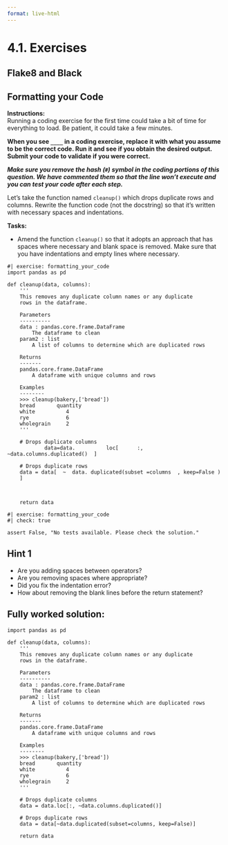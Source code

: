 ```yaml
---
format: live-html
---
```


<script src='../../src/quiz.js'></script>

# 4.1. Exercises

## Flake8 and Black

<div id='mcq1'></div>
<script>
    generateQuiz(
        'mcq1',
        'Question 1',
        'Which of the following tools will modify your code?',
        {
        '<code>PEP8</code>': 'This is a style guide, not a library to modify your code.',
        '<code>flake8</code>': 'This tool will suggest changes but will not change your code.',
        '<code>blue</code>': 'This is not a style guide nor is it a formatter, in fact, we are not sure what this is either!',
        '<code>black</code>': 'Great work.',
        },
        '<code>black</code>',
    );
</script>

<div id='mcq2'></div>
<script>
    generateQuiz(
        'mcq2',
        'Question 2',
        'Which of the following formatting would Black <b>NOT</b> fix?',
        {
        'Trailing white space': 'Black will remove unnecessary white space!',
        'Adding white space where necessary': 'Black will add white space where appropriate.',
        'Fixing grammar in comments': '',
        'Indentations': 'Black fixes indentations thankfully!',
        },
        'Fixing grammar in comments',
    );
</script>


## Formatting your Code

**Instructions:**    
Running a coding exercise for the first time could take a bit of time for everything to load. Be patient, it could take a few minutes. 

**When you see `____` in a coding exercise, replace it with what you assume to be the correct code.  Run it and see if you obtain the desired output.  Submit your code to validate if you were correct.**

_**Make sure you remove the hash (`#`) symbol in the coding portions of this question.  We have commented them so that the line won't execute and you can test your code after each step.**_

Let's take the function named `cleanup()` which drops duplicate rows and columns. Rewrite the function code (not the docstring) so that it's written with necessary spaces and indentations.

**Tasks:**

- Amend the function `cleanup()` so that it adopts an approach that has spaces where necessary and blank space is removed. Make sure that you have indentations and empty lines where necessary.

```pyodide
#| exercise: formatting_your_code
import pandas as pd

def cleanup(data, columns):
    '''
    This removes any duplicate column names or any duplicate
    rows in the dataframe.

    Parameters
    ----------
    data : pandas.core.frame.DataFrame
        The dataframe to clean
    param2 : list
        A list of columns to determine which are duplicated rows

    Returns
    -------
    pandas.core.frame.DataFrame
        A dataframe with unique columns and rows

    Examples
    --------
    >>> cleanup(bakery,['bread'])
    bread	    quantity
	white	       4
    rye	           6
    wholegrain     2
    '''

    # Drops duplicate columns
            data=data.          loc[      :, ~data.columns.duplicated()  ]  
    
    # Drops duplicate rows
    data = data[  ~  data. duplicated(subset =columns  , keep=False )
    ]



    return data
```

```pyodide
#| exercise: formatting_your_code
#| check: true

assert False, "No tests available. Please check the solution."
```

:::: { .hint exercise="formatting_your_code"}
::: { .callout-note collapse="false"}

## Hint 1

- Are you adding spaces between operators? 
- Are you removing spaces where appropriate?
- Did you fix the indentation error?
- How about removing the blank lines before the return statement?

:::
::::

:::: { .solution exercise="formatting_your_code" }
::: { .callout-tip collapse="false"}

## Fully worked solution:

```pyodide
import pandas as pd

def cleanup(data, columns):
    '''
    This removes any duplicate column names or any duplicate
    rows in the dataframe.

    Parameters
    ----------
    data : pandas.core.frame.DataFrame
        The dataframe to clean
    param2 : list
        A list of columns to determine which are duplicated rows

    Returns
    -------
    pandas.core.frame.DataFrame
        A dataframe with unique columns and rows

    Examples
    --------
    >>> cleanup(bakery,['bread'])
    bread	    quantity
	white	       4
    rye	           6
    wholegrain     2
    '''

    # Drops duplicate columns
    data = data.loc[:, ~data.columns.duplicated()]  
    
    # Drops duplicate rows
    data = data[~data.duplicated(subset=columns, keep=False)]

    return data
```

:::
::::